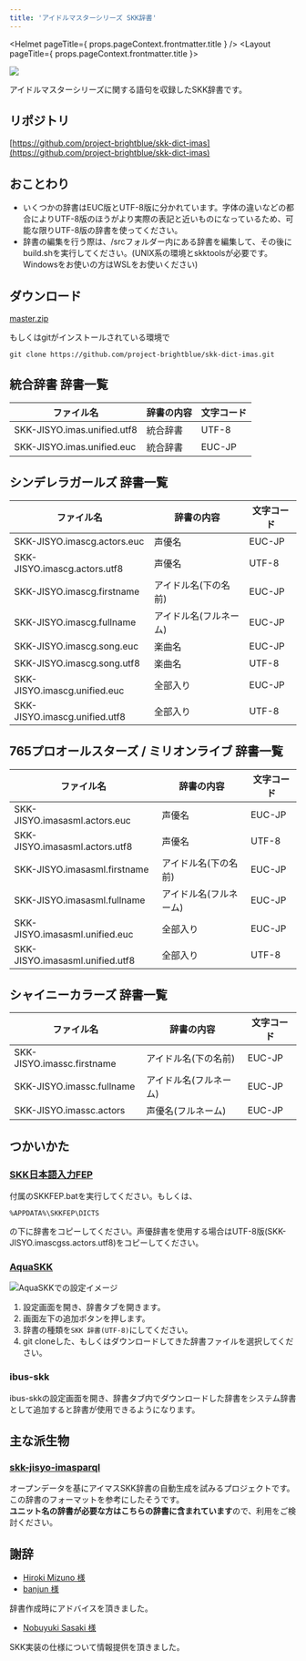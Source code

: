 ```yaml
---
title: 'アイドルマスターシリーズ SKK辞書'
---
```



<Helmet pageTitle={ props.pageContext.frontmatter.title } />
<Layout pageTitle={ props.pageContext.frontmatter.title }>

![](../images/dict.png)

アイドルマスターシリーズに関する語句を収録したSKK辞書です。

## リポジトリ

[https://github.com/project-brightblue/skk-dict-imas](https://github.com/project-brightblue/skk-dict-imas)

## おことわり

* いくつかの辞書はEUC版とUTF-8版に分かれています。字体の違いなどの都合によりUTF-8版のほうがより実際の表記と近いものになっているため、可能な限りUTF-8版の辞書を使ってください。
* 辞書の編集を行う際は、/srcフォルダー内にある辞書を編集して、その後にbuild.shを実行してください。(UNIX系の環境とskktoolsが必要です。Windowsをお使いの方はWSLをお使いください)

## ダウンロード

[master.zip](https://github.com/project-brightblue/skk-dict-imas/archive/master.zip)

もしくはgitがインストールされている環境で

```shell
git clone https://github.com/project-brightblue/skk-dict-imas.git
```

## 統合辞書 辞書一覧

|ファイル名                 |辞書の内容|文字コード|
|---------------------------|----------|----------|
|SKK-JISYO.imas.unified.utf8|統合辞書  |UTF-8     |
|SKK-JISYO.imas.unified.euc |統合辞書  |EUC-JP    |

## シンデレラガールズ 辞書一覧

|ファイル名                   |辞書の内容             |文字コード|
|-----------------------------|-----------------------|----------|
|SKK-JISYO.imascg.actors.euc  |声優名                 |EUC-JP    |
|SKK-JISYO.imascg.actors.utf8 |声優名                 |UTF-8     |
|SKK-JISYO.imascg.firstname   |アイドル名(下の名前)   |EUC-JP    |
|SKK-JISYO.imascg.fullname    |アイドル名(フルネーム) |EUC-JP    |
|SKK-JISYO.imascg.song.euc    |楽曲名                 |EUC-JP    |
|SKK-JISYO.imascg.song.utf8   |楽曲名                 |UTF-8     |
|SKK-JISYO.imascg.unified.euc |全部入り               |EUC-JP    |
|SKK-JISYO.imascg.unified.utf8|全部入り               |UTF-8     |

## 765プロオールスターズ / ミリオンライブ 辞書一覧

|ファイル名                     |辞書の内容             |文字コード|
|-------------------------------|-----------------------|----------|
|SKK-JISYO.imasasml.actors.euc  |声優名                 |EUC-JP    |
|SKK-JISYO.imasasml.actors.utf8 |声優名                 |UTF-8     |
|SKK-JISYO.imasasml.firstname   |アイドル名(下の名前)   |EUC-JP    |
|SKK-JISYO.imasasml.fullname    |アイドル名(フルネーム) |EUC-JP    |
|SKK-JISYO.imasasml.unified.euc |全部入り               |EUC-JP    |
|SKK-JISYO.imasasml.unified.utf8|全部入り               |UTF-8     |

## シャイニーカラーズ 辞書一覧

|ファイル名                 |辞書の内容             |文字コード|
|---------------------------|-----------------------|----------|
|SKK-JISYO.imassc.firstname |アイドル名(下の名前)   |EUC-JP    |
|SKK-JISYO.imassc.fullname  |アイドル名(フルネーム) |EUC-JP    |
|SKK-JISYO.imassc.actors    |声優名(フルネーム)     |EUC-JP    |

## つかいかた

### [SKK日本語入力FEP](http://coexe.web.fc2.com/programs.html)

付属のSKKFEP.batを実行してください。もしくは、

```
%APPDATA%\SKKFEP\DICTS
```
の下に辞書をコピーしてください。声優辞書を使用する場合はUTF-8版(SKK-JISYO.imascgss.actors.utf8)をコピーしてください。

### [AquaSKK](https://github.com/codefirst/aquaskk)

![AquaSKKでの設定イメージ](../images/aquaskk.png)

1. 設定画面を開き、辞書タブを開きます。
2. 画面左下の追加ボタンを押します。
3. 辞書の種類を`SKK 辞書(UTF-8)`にしてください。
4. git cloneした、もしくはダウンロードしてきた辞書ファイルを選択してください。

### ibus-skk

ibus-skkの設定画面を開き、辞書タブ内でダウンロードした辞書をシステム辞書として追加すると辞書が使用できるようになります。

## 主な派生物

### [skk-jisyo-imasparql](https://github.com/banjun/skk-jisyo-imasparql)

オープンデータを基にアイマスSKK辞書の自動生成を試みるプロジェクトです。この辞書のフォーマットを参考にしたそうです。  
**ユニット名の辞書が必要な方はこちらの辞書に含まれています**ので、利用をご検討ください。

## 謝辞

* [Hiroki Mizuno 様](https://github.com/mzp)
* [banjun 様](https://github.com/banjun)

辞書作成時にアドバイスを頂きました。

* [Nobuyuki Sasaki 様](https://github.com/nathancorvussolis)

SKK実装の仕様について情報提供を頂きました。

</Layout>